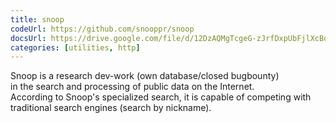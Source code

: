 ```yaml
---
title: snoop
codeUrl: https://github.com/snooppr/snoop
docsUrl: https://drive.google.com/file/d/12DzAQMgTcgeG-zJrfDxpUbFjlXcBq5ih/view
categories: [utilities, http]
---
```


Snoop is a research dev-work (own database/closed bugbounty)  
in the search and processing of public data on the Internet.  
According to Snoop's specialized search, it is capable of competing with traditional search engines (search by nickname).
